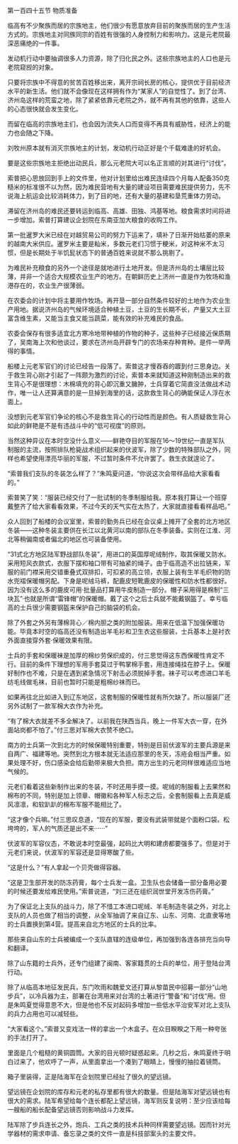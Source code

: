 

第一百四十五节 物质准备

临高有不少聚族而居的宗族地主，他们很少有愿意放弃目前的聚族而居的生产生活方式的。宗族地主对同族同宗的百姓有很强的人身控制力和影响力。这是元老院最深恶痛绝的一件事。

发动机行动中要抽调很多人力资源，除了归化民之外。这些宗族地主的人口也是元老院窥觊的对象。

只要将宗族中不得意的贫苦百姓移出来，离开宗祠长房的核心，提供优于目前经济水平的新生活。他们就不会像现在这样拥有作为“某家人”的自觉性了。到了台湾、济州岛这样的荒蛮之地，除了紧紧依靠元老院之外，就不再有其他的依靠，这些人的心态很快就会发生变化。

而留在临高的宗族地主们，也会因为流失人口而变得不再具有威胁性，经济上的能力也会随之下降。

刘牧州原本就有消灭宗族地主的计划，发动机行动正好是个千载难逢的好机会。

要是这些宗族地主拒绝出动民兵，那么元老院大可以名正言顺的对其进行“讨伐”。

索普把心思放回到手上的文件里，他对计划里给出难民连续四个月每人配备350克糙米的标准很不以为然，因为难民营地有大量的建设项目需要难民提供劳力，先不说海上航运会比较消耗体力，到了目的地，还有大量的基建和垦荒重体力劳动。

滞留在济州岛的难民还要转运到临高、高雄、田独、鸿基等地。粮食需求时间将进一步增加。索普打算建议企划院在东南亚加大粮食的收购工作。

第一批暹罗大米已经在对越贸易公司的努力下运来了，填补了日渐开始枯萎的原来的越南大米供应。暹罗米主要是籼米，多数元老们习惯于粳米，对这种米不太习惯，但是长期处于半饥髭状态下的普通百姓来说就不那么挑剔了。

为难民补充粮食的另外一个途径是就地进行土地开发。但是济州岛的土壤层比较薄，并非一个适合大规模农业生产的地方。在朝鲜历史上济州一直是作为牧场和渔港存在的，农业生产很薄弱。

在农委会的计划中将主要用作牧场。再开垦一部分自然条件较好的土地作为农业生产用地。据说济州岛的气候环境适合种植土豆，土豆的生长期不长，产量又大土豆富含维生素，又能当主食又能当蔬菜，能有效的补充难民的食品。

农委会保存有很多适宜北方寒冷地带种植的作物的种子，这些种子已经接近保质期了，吴南海上次和他谈过，要求在济州岛开辟专门的农场来存种育种。是件一举两得的事情。

船楼上元老军官们的讨论已经告一段落了。索普这才慢吞吞的踱到付三思身边。关于救生背心刚才引起了一阵颇为激烈的讨论，索普本来就知道这种刚制造出来的救生背心不是很理想：木棉填充的背心即沉重又臃肿，士兵穿着它简直没法做战术动作，唯一让人还算满意的是一旦掉到海里的话，这款救生背心的确能保证人浮在水面上。

没想到元老军官们争论的核心不是救生背心的行动性而是颜色。有人质疑救生背心如此的鲜艳是不是有违战斗中的“低可视度”的原则。

当然这种异议在本时空没什么意义——鲜艳夺目的军服在16～19世纪一直是军队制服的主流，按照排队枪毙战术组织起来的伏波军，除了少数的特殊部队之外，同样也希望使用漂亮华丽的军服，不过暂时条件不允许罢了。救生衣就遑论了。

“索普我们支队的冬装怎么样了？”朱鸣夏问道，“你说这次会带样品给大家看看的。”

索普笑了笑：“服装已经交付了一批试制的冬季制服给我。原本我打算让一个班穿戴整齐了给大家看看效果，不过今天的天气实在太热了，大家就直接看看样品吧。”

众人回到了船楼的会议室里，索普的勤务兵已经在会议桌上摊开了全套的北方地区冬装——这种冬装主要供在长江以北黄河以南的部队在冬季装备。实则在江淮、河北等稍偏南或者偏北的地区也可装备使用。

“31式北方地区陆军野战部队冬装”，用进口的英国厚呢绒制作，取其保暖又防水。采用短风衣款式，衣服下摆和袖口带有可抽紧的绳子。由于临高造不出拉链来，军服的前门襟采用交错重叠式双排扣，可扣紧的高立领，衣服上装有生羊毛织物的防水兜褶保暖帽另配。下身是呢绒马裤，配鹿皮短靴鹿皮的保暖性和防水性都很好。因为没有这么多的鹿皮可用·批量品打算用牛皮制造一部分。帽子采用得是棉制“三块瓦”·也就是所谓“雷锋帽”的保暖帽。戴了这个之后士兵就不能戴钢盔了。幸亏临高的士兵很少需要钢盔来保护自己的脑袋的机会。

除了外套之外另有薄棉背心／棉内胆之类的附加服装。用来在低温下加强保暖功能。毕竟本时空的临高还没有制造出羊毛衫和卫生衣这些服装，士兵基本上是衬衣外面直接穿外套·保暖效果有限。

士兵的手套和保暖袜是加厚的棉纱劳保织成的，付三思觉得这东西保暖性肯定不行。目前的条件下理想的军用手套莫过于鸭掌棉手套，用连接绳挂在脖子上。保暖好制作也不难，只是在遇到紧急情况下射击必须脱掉手套。袜子可以考虑进口羊毛纺毛线做毛袜，目前也暂时只能是粗棉纱袜而已。

如果再往北比如进入到辽东地区，这套制服的保暖性就有所欠缺了。所以服装厂还另外试制了一款军棉大衣作为补充。

“有了棉大衣就差不多全解决了。以前我在陕西当兵，晚上一件军大衣一穿，在外面站岗都不怕了。”付三思对军棉大衣赞不绝口。

南方的士兵第一次到北方的时候保暖特别重要，特别是目前伏波军的主要兵源是来自两广、福建等地。突然到北方根本就无法适应那里的冬天，冻疮会相当严重。如果处理不好，伤口感染会给后勤带来极大负担。南方出生的元老同样很难适应当地气候的。

元老们看着这些新制作出来的冬装，不时还用手摸一摸。呢绒的制服看上去果然和棉布的不同，特别是加上领章、帽徽和各种军人标志之后，全套制服看上去真是威风凛凛，和软趴趴的棉布军服不能相比了。

“这才像个兵嘛。”付三思叹息道，“现在的军服，要没有武装带就是个面粉口袋。松垮垮的，军人的气质还是出不来······”

伏波军的军容仪态，不敢说本时空最强，起码比大明和建虏都要强多了。但是对于元老们来说，伏波军的军容还是显得寒酸了些。

“这是什么？”有人拿起一个贝壳做得容器。

“这是卫生部开发的防冻药膏，每个士兵发一盒。卫生队也会储备一部分备用必要的时候还要发给难民使用。”索普说道，“刘三还在组织润世堂开发冻伤药膏。”

为了保证北上支队的战斗力，除了不惜工本进口呢绒、羊毛制造冬装之外，对北上支队的人员也做了相当的调整，从全军抽调了来自辽东、山东、河南、北直隶等地的士兵置换到第4营。提高来自北方地区的士兵的比率。

那些来自山东的士兵被编成一个支队直辖的连级单位，再加强到各连各排充当向导和翻译。

除了山东籍的士兵外，还专门组建了闽南、客家籍贯的士兵的单位，用于登陆台湾行动。

除了从临高本地征发民兵，东门吹雨和魏爱文还打算从黎苗民中招募一部分“山地步兵”，以冷兵器为主，部署在台湾用来对台湾的土著进行“警备”和“讨伐”用。但是朱鸣夏觉得意思不大，但是他也不反对起码多增加一些低水平治安军对北上支队的兵力占用也可以减轻些。

“大家看这个。”索普又变戏法一样的拿出一个木盒子。在众目睽睽之下用一种夸张的手法打开了。

里面是几个粗糙的黄铜圆筒。大家的目光顿时疑惑起来。几秒之后，朱鸣夏终于明白过来了，他欢呼了一声，从里面拿出一个凑到了眼睛上，慢慢的抽拉着镜筒。

箱子里装得，正是陆海军在企划院里已经扯了很久的望远镜。

望远镜在企划院的库存和元老的私存里都有很大的数量。但是陆海军对望远镜也有很大的需求。陆军希望给每个连长都配上望远镜，海军则反复说明：至少应该给每一艘船的船长配备望远镜否则影响战斗力发挥。

陆军除了步兵连长之外，炮兵、工兵之类的技术兵种同样需要望远镜。因而针对光学器材的需求申请、备忘录之类的文件一直是科技部案头的主要文件。

